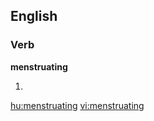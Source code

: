 
==English==

===Verb===
'''menstruating'''

# {{present participle of|[[menstruate]]}}

[[hu:menstruating]]
[[vi:menstruating]]